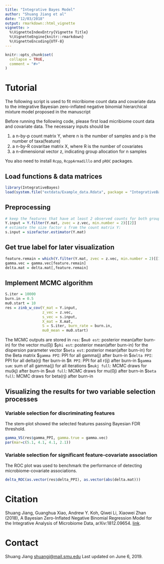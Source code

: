 ```yaml
---
title: "Integrative Bayes Model"
author: "Shuang Jiang et al"
date: "12/03/2018"
output: rmarkdown::html_vignette
vignette: >
  %\VignetteIndexEntry{Vignette Title}
  %\VignetteEngine{knitr::rmarkdown}
  %\VignetteEncoding{UTF-8}
---
```


 ```r
 knitr::opts_chunk$set(
   collapse = TRUE,
   comment = "#>"
 )
 ```
# Tutorial

The following script is used to fit micribiome count data and covariate data to the 
integrative Bayesian zero-inflated negative binomial hierarchical mixture model 
proposed in the manuscript

Before running the following code, please first load micribiome count data and covariate data.
The necessary inputs should be

1. a n-by-p count matrix Y, where n is the number of samples and p is the number 
of taxa(feature)
2. a n-by-R covaritae matrix X, where R is the number of covariates
3. a n-dimensional vector z, indicating group allocation for n samples

You also need to install `Rcpp`, `RcppArmadillo` and `pROC` packages.

##  Load functions & data matrices
```r
library(IntegrativeBayes)
load(system.file("extdata/Example_data.Rdata", package = "IntegrativeBayes"));
```

## Preprocessing
```r
# keep the features that have at least 2 observed counts for both groups:
Y.input = Y.filter(Y.mat, zvec = z.vec, min.number = 2)[[2]]
# estimate the size factor s from the count matrix Y:
s.input = sizefactor.estimator(Y.mat)
```

## Get true label for later visualization
```r
feature.remain = which(Y.filter(Y.mat, zvec = z.vec, min.number = 2)[[1]] == 1)
gamma.vec = gamma.vec[feature.remain]
delta.mat = delta.mat[,feature.remain]
```

## Implement MCMC algorithm
```r
S.iter = 10000
burn.in = 0.5
mu0.start = 10
res = zinb_w_cov(Y_mat = Y.input,
                 z_vec = z.vec, 
                 s_vec = s.input,
                 X_mat = X.mat,
                 S = S.iter, burn_rate = burn.in,
                 mu0_mean = mu0.start)
```

The MCMC outputs are stored in `res`:
    $`mu0 est`: posterior mean(after burn-in) for the vector mu(0j)
    $`phi est`: posterior mean(after burn-in) for the dispersion parameter vector
    $`beta est`: posterior mean(after burn-in) for the Beta matrix
    $`gamma PPI`: PPI for all gamma(j) after burn-in
    $`delta PPI`: PPI for all delta(rj) fter burn-in
    $`R PPI`: PPI for all r(ij) after burn-in
    $`gamma sum`: sum of all gamma(j) for all iterations
    $`mukj full`: MCMC draws for mu(kj) after burn-in
    $`mu0 full`: MCMC draws for mu(0j) after burn-in
    $`beta full`: MCMC draws for beta(rj) after burn-in

## Visualizing the results for two variable selection processes

### Variable selection for discriminating features

The stem-plot showed the selected features passing Bayesian FDR threshold.

```r
gamma_VS(res$gamma_PPI, gamma.true = gamma.vec)
par(mar=c(5.1, 4.1, 4.1, 2.1))
```

### Variable selection for significant feature-covariate association

The ROC plot was used to benchmark the performance of detecting microbiome-covariate associations.

```r
delta_ROC(as.vector(res$delta_PPI), as.vector(abs(delta.mat)))
```


# Citation

Shuang Jiang, Guanghua Xiao, Andrew Y. Koh, Qiwei Li, Xiaowei Zhan (2018), A Bayesian Zero-Inflated Negative Binomial Regression Model for the Integrative Analysis of Microbiome Data, arXiv:1812.09654. [link](https://arxiv.org/pdf/1812.09654).

# Contact 

Shuang Jiang <shuangj@mail.smu.edu>
Last updated on June 6, 2019.


